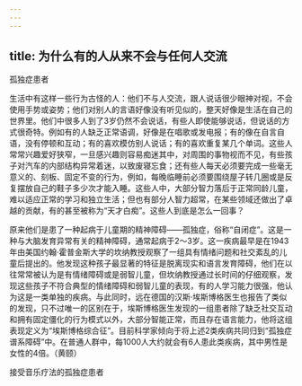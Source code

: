 ```yaml
---
---
---
```

title: 为什么有的人从来不会与任何人交流
---




孤独症患者



生活中有这样一些行为古怪的人：他们不与人交流，跟人说话很少眼神对视，不会使用手势或姿势；他们对别人的言语好像没有听见似的，整天好像是生活在自己的世界里。他们中很多人到了3岁仍然不会说话，有些人即使能够说话，但说话的方式很奇特。例如有的人缺乏正常语调，好像是在唱歌或发电报；有的像在自言自语，没有停顿和互动；有的喜欢模仿别人说话；有的喜欢重复某几个单词。这些人常常兴趣爱好狭窄，一旦感兴趣则容易痴迷其中，对周围的事物视而不见，有些孩子对汽车的内部结构异常着迷，以致废寝忘食；还有些人每天必须要完成一些毫无意义的、刻板、固定不变的行为，例如，每晚临睡前必须要围绕屋子转几圈或是反复摆放自己的鞋子多少次才能入睡。这些人中，大部分智力落后于正常同龄儿童，难以适应正常的学习和独立生活；但也有部分人智力超常，在某些领域还做出了卓越的贡献，有的甚至被称为“天才白痴”。这些人到底是怎么一回事？

原来他们是患了一种起病于儿童期的精神障碍——孤独症，俗称“自闭症”。这是一种与大脑发育异常有关的精神障碍，通常起病于2～3岁。这一疾病最早是在1943年由美国约翰·霍普金斯大学的坎纳教授观察了一组具有情绪问题和社交紊乱的儿童后提出的。他发现这种孩子最显著的特征是脱离现实和语言发育障碍，他们在以往常常被认为是有情绪障碍或是弱智儿童，但坎纳教授通过长时间的仔细观察，发现这些孩子不符合典型的情绪障碍和弱智儿童的表现，有的人学习能力很强，他认为这是一类单独的疾病。与此同时，远在德国的汉斯·埃斯博格医生也报告了类似的发现，只不过唯一的区别在于，埃斯博格医生发现的一组患者除了缺乏社交互动和拥有固定僵化的行为模式以外，大部分智能正常，而且存在语言能力，他将这组表现定义为“埃斯博格综合征”。目前科学家倾向于将上述2类疾病共同归到“孤独症谱系障碍”中。在普通人群中，每1000人大约就会有6人患此类疾病，其中男性是女性的4倍。（黄颐）

接受音乐疗法的孤独症患者